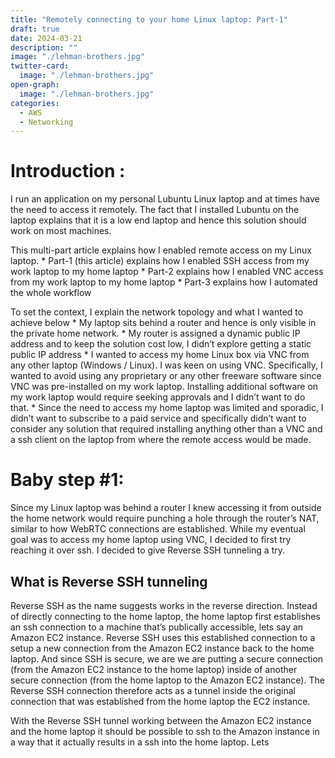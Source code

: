 ```yaml
---
title: "Remotely connecting to your home Linux laptop: Part-1"
draft: true
date: 2024-03-21
description: "" 
image: "./lehman-brothers.jpg"
twitter-card:
  image: "./lehman-brothers.jpg"
open-graph:
  image: "./lehman-brothers.jpg"
categories:
  - AWS
  - Networking
---
```


# Introduction : 
I run an application on my personal Lubuntu Linux laptop and at times have the need to access it remotely. The fact that I installed Lubuntu on the laptop explains that it is a low end laptop and hence this solution should work on most machines. 

This multi-part article explains how I enabled remote access on my Linux laptop. 
* Part-1 (this article) explains how I enabled SSH access from my work laptop to my home laptop 
* Part-2 explains how I enabled VNC access from my work laptop to my home laptop 
* Part-3 explains how I automated the whole workflow

To set the context, I explain the network topology and what I wanted to achieve below
* My laptop sits behind a router and hence is only visible in the private home network.
* My router is assigned a dynamic public IP address and to keep the solution cost low, I didn't explore getting a static public IP address
* I wanted to access my home Linux box via VNC from any other laptop (Windows / Linux). I was keen on using VNC. Specifically, I wanted to avoid using any proprietary or any other freeware software since VNC was pre-installed on my work laptop. Installing additional software on my work laptop would require seeking approvals and I didn't want to do that. 
* Since the need to access my home laptop was limited and sporadic, I didn't want to subscribe to a paid service and specifically didn't want to consider any solution that required installing anything other than a VNC and a ssh client on the laptop from where the remote access would be made.

# Baby step #1:
Since my Linux laptop was behind a router I knew accessing it from outside the home network would require punching a hole through the router's NAT, similar to how WebRTC connections are established. While my eventual goal was to access my home laptop using VNC, I decided to first try reaching it over ssh. I decided to give Reverse SSH tunneling a try.

## What is Reverse SSH tunneling
Reverse SSH as the name suggests works in the reverse direction. Instead of directly connecting to the home laptop, the home laptop first establishes an ssh connection to a machine that's publically accessible, lets say an Amazon EC2 instance. Reverse SSH uses this established connection to a setup a new connection from the Amazon EC2 instance back to the home laptop. And since SSH is secure, we are we are putting a secure connection (from the Amazon EC2 instance to the home laptop) inside of another secure connection (from the home laptop to the Amazon EC2 instance). The Reverse SSH connection therefore acts as a tunnel inside the original connection that was established from the home laptop the EC2 instance. 

With the Reverse SSH tunnel working between the Amazon EC2 instance and the home laptop it should be possible to ssh to the Amazon instance in a way that it actually results in a ssh into the home laptop. Lets 